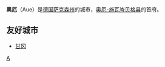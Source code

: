 {{德国城市
| 市徽图 = Image:AueWappen.jpg
| 在德国内的位置图 = 
| 所属联邦州 = 萨克森州
| 所属行政区 = 开姆尼茨行政区
| 所属县 = 奥厄-施瓦岑贝格县
| 坐标纬度 = 50
| 坐标纬度分 = 35
| 坐标经度 = 12
| 坐标经度分 = 42
| 海拔高度 = 320-564
| 面积 = 20.94
| 人口 = 18,065
| 统计时间 = 2007年6月30日
| 人口密度 = 863
| 邮政编码 = 08280
| 电话区号 = 03771
| 汽车牌号 = ASZ
| 政府地址 = Goethestraße 5<br />08280 Aue
| 政府网站 = www.aue.de
|}}

'''奥厄'''（Aue）是[[德国|德国]][[萨克森州|萨克森州]]的城市，[[奥厄-施瓦岑贝格县|奥厄-施瓦岑贝格县]]的首府。

==友好城市==
* {{FRA}} [[甘冈|甘冈]]

{{Authority control}}
[[Category:萨克森州市镇|A]]